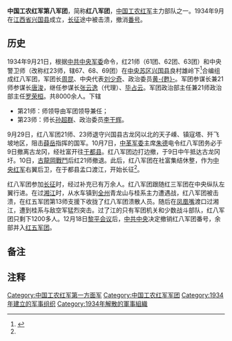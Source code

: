 '''中国工农红军第八军团'''，简称'''红八军团'''，[[中国工农红军|中国工农红军]]主力部队之一。1934年9月在[[江西省|江西省]][[兴国县|兴国县]]成立，[[长征|长征]]途中被击溃，撤消[[番号|番号]]。

== 历史 ==

1934年9月21日，根据[[中共中央军委|中共中央军委]]命令，红21师{{noteTag|1=1934年8月25日，江西赣南独立团改为63团，与61团、62团组建成红21师}}（61团、62团、63团）和中央警卫师（改称红23师，辖67、68、69团）在[[中央苏区|中央苏区]][[兴国县|兴国县]]良村雄岭下<ref name="a1">{{cite book |author=《兴国人民革命史》编纂领导小组 |chapter=第八章中央红军主力从兴国出发长征 |title=兴国县人民革命史 |script-title= |trans-title= |url=http://www.xgxtsg.com/index.php/Aread/124.html |language=zh-hans |page= |pages=137-142 |access-date=2017-07-29 |archive-date=2019-06-02 |archive-url=https://web.archive.org/web/20190602040528/http://www.xgxtsg.com/index.php/Aread/124.html |dead-url=no }}</ref>合编组成红八军团，军团长[[周昆_(军事人物)|周昆]]、中央代表[[刘少奇|刘少奇]]、政治委员[[黄甦|黄-{甦}-]]。军团参谋长兼21师参谋长[[唐浚|唐浚]]{{noteTag|1=长征不久被错杀}}，继任参谋长[[张云逸|张云逸]]（代理）、[[毕占云|毕占云]]。军团政治部主任兼21师政治部主任[[罗荣桓|罗荣桓]]。共8000余人。下辖
*第21师：师领导由军团领导兼任；
*第23师：师长[[孙超群|孙超群]]、政治委员[[李干辉|李干辉]]。

9月29日，红八军团21师、23师退守兴国县古龙冈以北的天子嵊、镇寇塔、歼飞坡地区，阻击[[薛岳|薛岳]]指挥的国军。10月7日，[[中华苏维埃共和国中央革命军事委员会|中革军委]]主席[[朱德|朱德]]电令红八军团务必于9日撤离古龙冈，经社富开往[[于都县|于都县]]。红八军团边打边撤，于9日中午抵达古龙冈圩。10日，[[古龍岡戰鬥|古龍岡戰鬥]]后红21师撤退。此后，红八军团在社富集结休整，作为[[中央红军|中央红军]]右翼后卫，在于都县孟口渡江，开始长征<ref name="a1"/>。

红八军团参加[[长征|长征]]时，经过补充已有万余人。红八军团跟随红三军团在中央纵队左翼行进。在过[[湘江|湘江]]时，从水车镇到[[全州|全州]]青龙山与桂系主力遭遇战，红八军团被击溃，在红五军团第13师支援下收拢了红八军团溃散人员。随后在[[凤凰嘴|凤凰嘴]]渡口过湘江，遭到桂系与敌空军猛烈突击。过了江的只有军团机关和少数战斗部队，红八军团只剩下1200多人。12月18日[[黎平会议|黎平会议]]后，[[中共中央|中共中央]]决定撤销红八军团番号，余部并入[[红五军团|红五军团]]。

== 备注 ==

{{NoteFoot}}

== 注释 ==

{{Reflist|25em}}

{{中國工農紅軍}}

[[Category:中国工农红军第一方面军|Category:中国工农红军第一方面军]]
[[Category:中国工农红军军团|Category:中国工农红军军团]]
[[Category:1934年建立的军事组织|Category:1934年建立的军事组织]]
[[Category:1934年解散的軍事組織|Category:1934年解散的軍事組織]]